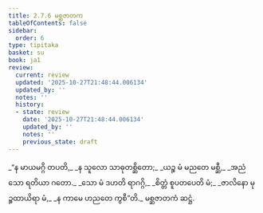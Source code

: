```yaml
---
title: 2.7.6 မစ္ဆဇာတက
tableOfContents: false
sidebar:
  order: 6
type: tipitaka
basket: su
book: ja1
review:
  current: review
  updated: '2025-10-27T21:48:44.006134'
  updated_by: ''
  notes: ''
  history:
  - state: review
    date: '2025-10-27T21:48:44.006134'
    updated_by: ''
    notes: ''
    previous_state: draft
---
```



<ReviewStatus review={frontmatter.review} showDetails={true} />

<HypothesisAnnotation frontmatter={frontmatter} />

<DynamicBreadcrumb />

<Division number="131" book="ja1" e="ch" v="22" p="58">

<Paragraph number="553" type="verses" book="ja1">
_“န မာယမဂ္ဂိ တပတိ,_  
_န သူလော သာဓုတစ္ဆိတော;_  
_ယဉ္စ မံ မညတေ မစ္ဆီ,_  
_အညံ သော ရတိယာ ဂတော._  

</Paragraph>

</Division>
<Division number="132" book="ja1" e="ch" v="22" p="58">

<Paragraph number="554" type="verses" book="ja1">
_သော မံ ဒဟတိ ရာဂဂ္ဂိ,_  
_စိတ္တံ စူပတပေတိ မံ;_  
_ဇာလိနော မုဉ္စထာယိရာ မံ,_  
_န ကာမေ ဟညတေ ကွစီ”တိ._  


</Paragraph>
</Division>

<Paragraph number="555" type="center" book="ja1">
မစ္ဆဇာတကံ ဆဋ္ဌံ.
</Paragraph>